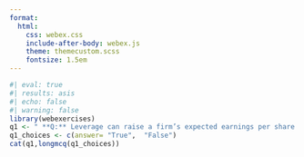 ```yaml
---
format:
  html:
    css: webex.css
    include-after-body: webex.js
    theme: themecustom.scss
    fontsize: 1.5em
---
```

```r
#| eval: true
#| results: asis
#| echo: false
#| warning: false
library(webexercises)
q1 <- " **Q:** Leverage can raise a firm’s expected earnings per share and its return on equity, but it also increases the volatility of earnings per share and the riskiness of its equity."
q1_choices <- c(answer= "True",  "False")
cat(q1,longmcq(q1_choices))
```


